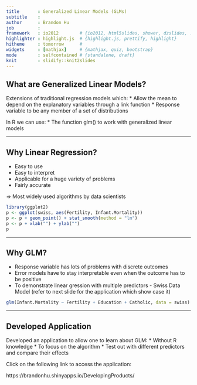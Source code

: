 ```yaml
---
title       : Generalized Linear Models (GLMs)
subtitle    : 
author      : Brandon Hu
job         : 
framework   : io2012        # {io2012, html5slides, shower, dzslides, ...}
highlighter : highlight.js  # {highlight.js, prettify, highlight}
hitheme     : tomorrow      # 
widgets     : [mathjax]     # {mathjax, quiz, bootstrap}
mode        : selfcontained # {standalone, draft}
knit        : slidify::knit2slides
---
```

## What are Generalized Linear Models?

Extensions of traditional regression models which:
* Allow the mean to depend on the explanatory variables through a link function 
* Response variable to be any member of a set of distributions

In R we can use:
* The function glm() to work with generalized linear models

---

## Why Linear Regression?

* Easy to use
* Easy to interpret
* Applicable for a huge variety of problems
* Fairly accurate

$\Rightarrow$ Most widely used algorithms by data scientists

```r
library(ggplot2)
p <- ggplot(swiss, aes(Fertility, Infant.Mortality))
p <- p + geom_point() + stat_smooth(method = "lm")
p <- p + xlab("") + ylab("")
p
```

---

## Why GLM?

* Response variable has lots of problems with discrete outcomes
* Error models have to stay interpretable even when the outcome has to be positive
* To demonstrate linear gression with multiple predictors - Swiss Data Model (refer to next slide for the application which show case it)

```r
glm(Infant.Mortality ~ Fertility + Education + Catholic, data = swiss)
```

---

## Developed Application

Developed an application to allow one to learn about GLM:
* Without R knowledge 
* To focus on the algorithm
* Test out with different predictors and compare their effects

Click on the following link to access the application:

https://brandonhu.shinyapps.io/DevelopingProducts/


